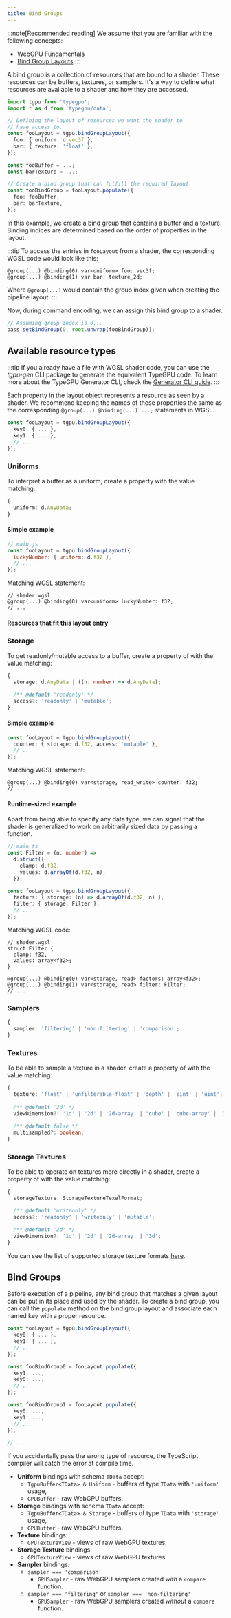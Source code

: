 ```yaml
---
title: Bind Groups
---
```


:::note[Recommended reading]
We assume that you are familiar with the following concepts:
- <a href="https://webgpufundamentals.org/webgpu/lessons/webgpu-fundamentals.html" target="_blank" rel="noopener noreferrer">WebGPU Fundamentals</a>
- <a href="https://webgpufundamentals.org/webgpu/lessons/webgpu-bind-group-layouts.html" target="_blank" rel="noopener noreferrer">Bind Group Layouts</a>
:::

A bind group is a collection of resources that are bound to a shader. These resources can be buffers, textures, or samplers.
It's a way to define what resources are available to a shader and how they are accessed.

```ts
import tgpu from 'typegpu';
import * as d from 'typegpu/data';

// Defining the layout of resources we want the shader to
// have access to.
const fooLayout = tgpu.bindGroupLayout({
  foo: { uniform: d.vec3f },
  bar: { texture: 'float' },
});

const fooBuffer = ...;
const barTexture = ...;

// Create a bind group that can fulfill the required layout.
const fooBindGroup = fooLayout.populate({
  foo: fooBuffer,
  bar: barTexture,
});
```

In this example, we create a bind group that contains a buffer and a texture. Binding indices are determined based on the order of properties
in the layout.

:::tip
To access the entries in `fooLayout` from a shader, the corresponding WGSL code would look like this:
```wgsl
@group(...) @binding(0) var<uniform> foo: vec3f;
@group(...) @binding(1) var bar: texture_2d;
```

Where `@group(...)` would contain the group index given when creating the pipeline layout.
:::

Now, during command encoding, we can assign this bind group to a shader.

```ts
// Assuming group index is 0...
pass.setBindGroup(0, root.unwrap(fooBindGroup));
```

## Available resource types

:::tip
If you already have a file with WGSL shader code, you can use the *tgpu-gen* CLI package to generate the equivalent TypeGPU code.
To learn more about the TypeGPU Generator CLI, check the [Generator CLI guide](/TypeGPU/tooling/tgpu-gen).
:::


Each property in the layout object represents a resource as seen by a shader. We recommend keeping the names of
these properties the same as the corresponding `@group(...) @binding(...) ...;` statements in WGSL.

```ts
const fooLayout = tgpu.bindGroupLayout({
  key0: { ... },
  key1: { ... },
  // ...
});
```

### Uniforms

To interpret a buffer as a uniform, create a property with the value matching:
```ts
{
  uniform: d.AnyData;
}
```

#### Simple example
```js
// main.js
const fooLayout = tgpu.bindGroupLayout({
  luckyNumber: { uniform: d.f32 },
  // ...
});
```
Matching WGSL statement:
```wgsl
// shader.wgsl
@group(...) @binding(0) var<uniform> luckyNumber: f32;
// ...
```

#### Resources that fit this layout entry


### Storage

To get readonly/mutable access to a buffer, create a property of with the value matching:
```ts
{
  storage: d.AnyData | ((n: number) => d.AnyData);

  /** @default 'readonly' */
  access?: 'readonly' | 'mutable';
}
```

#### Simple example
```ts
const fooLayout = tgpu.bindGroupLayout({
  counter: { storage: d.f32, access: 'mutable' },
  // ...
});
```
Matching WGSL statement:
```wgsl
@group(...) @binding(0) var<storage, read_write> counter: f32;
// ...
```

#### Runtime-sized example
Apart from being able to specify any data type, we can signal that the shader is generalized to work on
arbitrarily sized data by passing a function.

```ts
// main.ts
const Filter = (n: number) =>
  d.struct({
    clamp: d.f32,
    values: d.arrayOf(d.f32, n),
  });

const fooLayout = tgpu.bindGroupLayout({
  factors: { storage: (n) => d.arrayOf(d.f32, n) },
  filter: { storage: Filter },
  // ...
});
```
Matching WGSL code:
```wgsl
// shader.wgsl
struct Filter {
  clamp: f32,
  values: array<f32>;
}

@group(...) @binding(0) var<storage, read> factors: array<f32>;
@group(...) @binding(1) var<storage, read> filter: Filter;
// ...
```

### Samplers

```ts
{
  sampler: 'filtering' | 'non-filtering' | 'comparison';
}
```

### Textures

To be able to sample a texture in a shader, create a property of with the value matching:
```ts
{
  texture: 'float' | 'unfilterable-float' | 'depth' | 'sint' | 'uint';
  
  /** @default '2d' */
  viewDimension?: '1d' | '2d' | '2d-array' | 'cube' | 'cube-array' | '3d';
  
  /** @default false */
  multisampled?: boolean;
}
```

### Storage Textures

To be able to operate on textures more directly in a shader, create a property of with the value matching:
```ts
{
  storageTexture: StorageTextureTexelFormat;

  /** @default 'writeonly' */
  access?: 'readonly' | 'writeonly' | 'mutable';

  /** @default '2d' */
  viewDimension?: '1d' | '2d' | '2d-array' | '3d';
}
```
You can see the list of supported storage texture formats [here](https://www.w3.org/TR/WGSL/#storage-texel-formats).

## Bind Groups

Before execution of a pipeline, any bind group that matches a given layout can be put in its place and used by the shader.
To create a bind group, you can call the `populate` method on the bind group layout and associate each named key with
a proper resource.

```ts
const fooLayout = tgpu.bindGroupLayout({
  key0: { ... },
  key1: { ... },
  // ...
});

const fooBindGroup0 = fooLayout.populate({
  key1: ...,
  key0: ...,
  // ...
});

const fooBindGroup1 = fooLayout.populate({
  key0: ...,
  key1: ...,
  // ...
});

// ...
```

If you accidentally pass the wrong type of resource, the TypeScript compiler will catch the error at compile time.

- **Uniform** bindings with schema `TData` accept:
  - `TgpuBuffer<TData> & Uniform` - buffers of type `TData` with `'uniform'` usage,
  - `GPUBuffer` - raw WebGPU buffers.
- **Storage** bindings with schema `TData` accept:
  - `TgpuBuffer<TData> & Storage` - buffers of type `TData` with `'storage'` usage,
  - `GPUBuffer` - raw WebGPU buffers.
- **Texture** bindings:
  - `GPUTextureView` - views of raw WebGPU textures.
- **Storage Texture** bindings:
  - `GPUTextureView` - views of raw WebGPU textures.
- **Sampler** bindings:
  - `sampler === 'comparison'`
    - `GPUSampler` - raw WebGPU samplers created *with* a `compare` function.
  - `sampler === 'filtering'` or `sampler === 'non-filtering'`
    - `GPUSampler` - raw WebGPU samplers created *without* a `compare` function.

